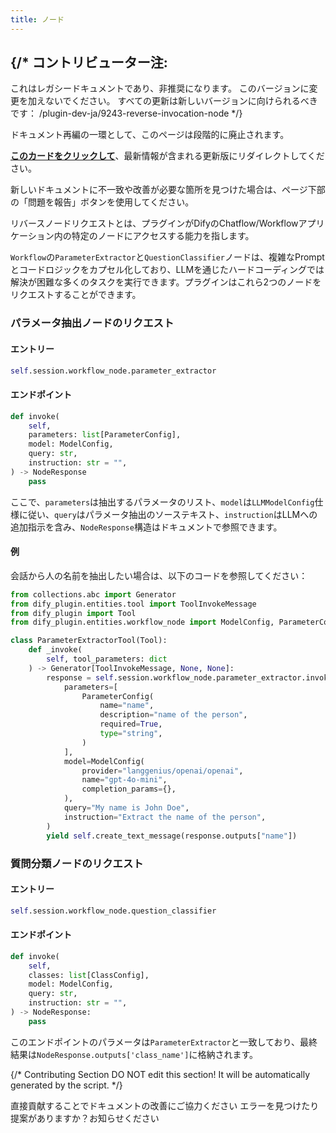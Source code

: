 ```yaml
---
title: ノード
---
```




{/* 
  コントリビューター注:
  ----------------
  これはレガシードキュメントであり、非推奨になります。
  このバージョンに変更を加えないでください。
  すべての更新は新しいバージョンに向けられるべきです：
  /plugin-dev-ja/9243-reverse-invocation-node
*/}

<Card title="このドキュメントはまもなく非推奨になります" icon="circle-exclamation" href="/plugin-dev-ja/9243-reverse-invocation-node">
  <p>ドキュメント再編の一環として、このページは段階的に廃止されます。</p>
  
  <p><u><b>このカードをクリックして</b></u>、最新情報が含まれる更新版にリダイレクトしてください。</p>
  
  <p>新しいドキュメントに不一致や改善が必要な箇所を見つけた場合は、ページ下部の「問題を報告」ボタンを使用してください。</p>
</Card>

リバースノードリクエストとは、プラグインがDifyのChatflow/Workflowアプリケーション内の特定のノードにアクセスする能力を指します。

`Workflow`の`ParameterExtractor`と`QuestionClassifier`ノードは、複雑なPromptとコードロジックをカプセル化しており、LLMを通じたハードコーディングでは解決が困難な多くのタスクを実行できます。プラグインはこれら2つのノードをリクエストすることができます。

### **パラメータ抽出ノードのリクエスト**

#### **エントリー**

```python
self.session.workflow_node.parameter_extractor
```

#### **エンドポイント**

```python
def invoke(
    self,
    parameters: list[ParameterConfig],
    model: ModelConfig,
    query: str,
    instruction: str = "",
) -> NodeResponse
    pass
```

ここで、`parameters`は抽出するパラメータのリスト、`model`は`LLMModelConfig`仕様に従い、`query`はパラメータ抽出のソーステキスト、`instruction`はLLMへの追加指示を含み、`NodeResponse`構造はドキュメントで参照できます。

#### **例**

会話から人の名前を抽出したい場合は、以下のコードを参照してください：

```python
from collections.abc import Generator
from dify_plugin.entities.tool import ToolInvokeMessage
from dify_plugin import Tool
from dify_plugin.entities.workflow_node import ModelConfig, ParameterConfig

class ParameterExtractorTool(Tool):
    def _invoke(
        self, tool_parameters: dict
    ) -> Generator[ToolInvokeMessage, None, None]:
        response = self.session.workflow_node.parameter_extractor.invoke(
            parameters=[
                ParameterConfig(
                    name="name",
                    description="name of the person",
                    required=True,
                    type="string",
                )
            ],
            model=ModelConfig(
                provider="langgenius/openai/openai",
                name="gpt-4o-mini",
                completion_params={},
            ),
            query="My name is John Doe",
            instruction="Extract the name of the person",
        )
        yield self.create_text_message(response.outputs["name"])
```

### **質問分類ノードのリクエスト**

#### **エントリー**

```python
self.session.workflow_node.question_classifier
```

#### **エンドポイント**

```python
def invoke(
    self,
    classes: list[ClassConfig],
    model: ModelConfig,
    query: str,
    instruction: str = "",
) -> NodeResponse:
    pass
```

このエンドポイントのパラメータは`ParameterExtractor`と一致しており、最終結果は`NodeResponse.outputs['class_name']`に格納されます。

{/*
Contributing Section
DO NOT edit this section!
It will be automatically generated by the script.
*/}

<CardGroup cols="2">
    <Card
        title="このページを編集する"
        icon="pen-to-square"
        href="https://github.com/langgenius/dify-docs/edit/main/ja-jp/plugins/schema-definition/reverse-invocation-of-the-dify-service/node.mdx"
    >
        直接貢献することでドキュメントの改善にご協力ください
    </Card>
    <Card
        title="問題を報告する"
        icon="github"
        href="https://github.com/langgenius/dify-docs/issues/new?title=ドキュメントの問題%3A%20&body=%23%23%20問題の説明%0A%3C%21--%20発見した問題について簡単に説明してください%20--%3E%0A%0A%23%23%20ページリンク%0Ahttps%3A%2F%2Fgithub.com%2Flanggenius%2Fdify-docs%2Fblob%2Fmain%2Fja-jp/plugins/schema-definition/reverse-invocation-of-the-dify-service%2Fnode.mdx%0A%0A%23%23%20提案される変更%0A%3C%21--%20特定の変更案がある場合は、ここで説明してください%20--%3E%0A%0A%3C%21--%20ドキュメントの品質向上にご協力いただきありがとうございます！%20--%3E"
    >
        エラーを見つけたり提案がありますか？お知らせください
    </Card>
</CardGroup>

